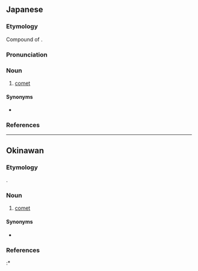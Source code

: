 ==Japanese==
{{wikipedia|lang=ja}}
{{ja-kanjitab|ほうき|ほし|k2=ぼし|yomi=k}}

===Etymology===
Compound of {{compound|箒|tr1=hōki|t1=broom|pos1=in reference to the sweeping tail|星|tr2=hoshi|t2=star|lang=ja|sort=ほうきぼし}}. {{rendaku2|hoshi|boshi|sort=ほうきぼし}}

===Pronunciation===
{{ja-pron|yomi=k|ほうきぼし|acc=3|acc_ref=DJR,NHK}}

===Noun===
{{ja-noun|ほうきぼし|hhira=はうきぼし}}

# {{lb|ja|astronomy|sort=ほうきぼし}} [[comet]]

====Synonyms====
* {{ja-r|彗星|すいせい}}

===References===
<references/>

----

==Okinawan==

===Etymology===
{{affix|sort=ほおちぶし|ryu|箒|tr1=hōchi|t1=broom|星|tr2=fushi|t2=star}}. {{ryu-OG|79|はうちぶし}}

===Noun===
{{head|ryu|noun|hiragana|ほーちぶし|romaji|hōchibushi}}

# {{lb|sort=ほおちぶし|ryu|astronomy}} [[comet]]

====Synonyms====
* {{l|ryu|入り髪星|tr=[[いりがんぶし]], ''[[iriganbushi]]''}}

===References===
<references/>
:* {{R:Okinawago Jiten}}
